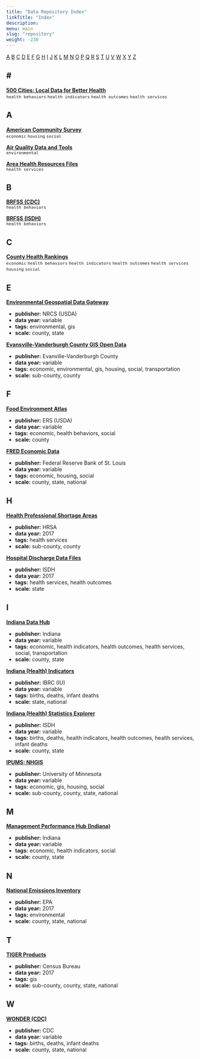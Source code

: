 ```yaml
---
title: "Data Repository Index"
linkTitle: "Index"
description:
menu: main
slug: "repository"
weight: -230
---
```


[A](#a) [B](#b) [C](#c) [D](#d) [E](#e) [F](#f) [G](#g) [H](#h) [I](#i) [J](#j) [K](#k) [L](#l) [M](#m) [N](#n) [O](#o) [P](#p) [Q](#q) [R](#r) [S](#s) [T](#t) [U](#u) [V](#v) [W](#w) [X](#x) [Y](#y) [Z](#z)

## # #

[**500 Cities: Local Data for Better Health**](/500-cities)  
<font size="2">`health behaviors` `health indicators` `health outcomes` `health services`</font> 

## A

[**American Community Survey**](/acs)  
<font size="2">`economic` `housing` `social`</font> 

[**Air Quality Data and Tools**](/air-quality)  
<font size="2">`environmental`</font> 

[**Area Health Resources Files**](/ahrf)  
<font size="2">`health services`</font> 

## B

[**BRFSS (CDC)**](/brfss-cdc)  
<font size="2">`health behaviors`</font> 

[**BRFSS (ISDH)**](/brfss-isdh)  
<font size="2">`health behaviors`</font>

## C

[**County Health Rankings**](http://www.countyhealthrankings.org/explore-health-rankings/rankings-data-documentation)  
<font size="2">`economic` `health behaviors` `health indicators` `health outcomes` `health services` `housing` `social`</font> 

## E

[**Environmental Geospatial Data Gateway**](https://datagateway.nrcs.usda.gov/)

* **publisher:** NRCS (USDA) 
* **data year:** variable
* **tags:** environmental, gis
* **scale:** county, state

[**Evansville-Vanderburgh County GIS Open Data**](https://fred.stlouisfed.org/search?st=vanderburgh+county)

* **publisher:** Evanville-Vanderburgh County 
* **data year:** variable
* **tags:** economic, environmental, gis, housing, social, transportation
* **scale:** sub-county, county

## F

[**Food Environment Atlas**](https://www.ers.usda.gov/data-products/food-environment-atlas/go-to-the-atlas/)

* **publisher:** ERS (USDA) 
* **data year:** variable
* **tags:** economic, health behaviors, social
* **scale:** county

[**FRED Economic Data**](https://fred.stlouisfed.org/search?st=vanderburgh+county)

* **publisher:** Federal Reserve Bank of St. Louis 
* **data year:** variable
* **tags:** economic, housing, social
* **scale:** county, state, national

## H

[**Health Professional Shortage Areas**](https://data.hrsa.gov/data/download)

* **publisher:** HRSA
* **data year:** 2017
* **tags:** health services
* **scale:** sub-county, county

[**Hospital Discharge Data Files**](https://www.in.gov/isdh/20624.htm)

* **publisher:** ISDH
* **data year:** 2017
* **tags:** health services, health outcomes
* **scale:** state

## I

[**Indiana Data Hub**](https://hub.mph.in.gov/)

* **publisher:** Indiana 
* **data year:** variable
* **tags:** economic, health indicators, health outcomes, health services, social, transportation
* **scale:** county, state

[**Indiana (Health) Indicators**](http://indianaindicators.org)

* **publisher:** IBRC (IU) 
* **data year:** variable
* **tags:** births, deaths, infant deaths
* **scale:** state, national

[**Indiana (Health) Statistics Explorer**](https://gis.in.gov/apps/isdh/meta/stats_layers.htm)

* **publisher:** ISDH
* **data year:** variable
* **tags:** births, deaths, health indicators, health outcomes, health services, infant deaths
* **scale:** county, state

[**IPUMS: NHGIS**](https://www.nhgis.org/)

* **publisher:** University of Minnesota
* **data year:** variable
* **tags:** economic, gis, housing, social
* **scale:** sub-county, county, state, national

## M

[**Management Performance Hub (Indiana)**](https://www.in.gov/mph/index.htm)

* **publisher:** Indiana 
* **data year:** variable
* **tags:** economic, health indicators, social
* **scale:** county, state

## N

[**National Emissions Inventory**](https://www.epa.gov/air-emissions-inventories/national-emissions-inventory-nei)

* **publisher:** EPA
* **data year:** 2017
* **tags:** environmental
* **scale:** county, state, national

## T

[**TIGER Products**](https://www.census.gov/geo/maps-data/data/tiger.html)

* **publisher:** Census Bureau
* **data year:** 2017
* **tags:** gis
* **scale:** sub-county, county, state, national

## W

[**WONDER (CDC)**](https://wonder.cdc.gov/)

* **publisher:** CDC
* **data year:** variable
* **tags:** births, deaths, infant deaths
* **scale:** county, state, national